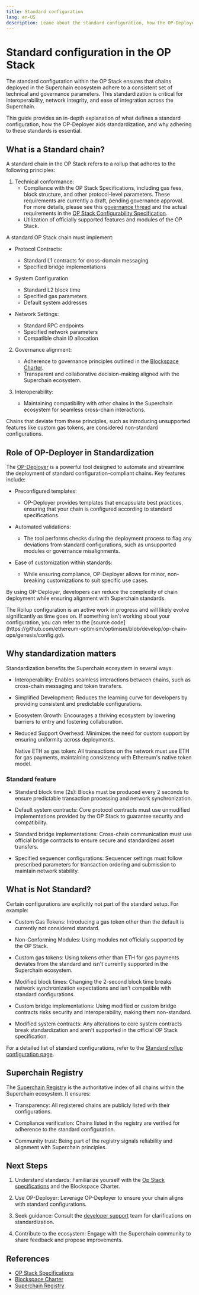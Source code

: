 ```yaml
---
title: Standard configuration
lang: en-US
description: Leane about the standard configuration, how the OP-Deployer aids standardization, and why adhering to these standards is essential.
---
```



# Standard configuration in the OP Stack

The standard configuration within the OP Stack ensures that chains deployed in the Superchain ecosystem adhere to a consistent set of technical and governance parameters.
This standardization is critical for interoperability, network integrity, and ease of integration across the Superchain.

This guide provides an in-depth explanation of what defines a standard configuration, how the OP-Deployer aids standardization, and why adhering to these standards is essential.

## What is a Standard chain?

A standard chain in the OP Stack refers to a rollup that adheres to the following principles:

1.  Technical conformance:
    *   Compliance with the OP Stack Specifications, including gas fees, block structure, and other protocol-level parameters.
        These requirements are currently a draft, pending governance approval. For more details, please see
        this [governance thread](https://gov.optimism.io/t/season-6-draft-standard-rollup-charter/8135)
        and the actual requirements in the [OP Stack Configurability Specification](https://specs.optimism.io/protocol/configurability.html).
    *   Utilization of officially supported features and modules of the OP Stack.

A standard OP Stack chain must implement:

*   Protocol Contracts:
    *   Standard L1 contracts for cross-domain messaging
    *   Specified bridge implementations

*   System Configuration
    *   Standard L2 block time
    *   Specified gas parameters
    *   Default system addresses

*   Network Settings:
    *   Standard RPC endpoints
    *   Specified network parameters
    *   Compatible chain ID allocation

2.  Governance alignment:
    *   Adherence to governance principles outlined in the [Blockspace Charter](/superchain/blockspace-charter).
    *   Transparent and collaborative decision-making aligned with the Superchain ecosystem.

3.  Interoperability:
    *   Maintaining compatibility with other chains in the Superchain ecosystem for seamless cross-chain interactions.

Chains that deviate from these principles, such as introducing unsupported features like custom gas tokens, are considered non-standard configurations.

## Role of OP-Deployer in Standardization

The [OP-Deployer](/builders/chain-operators/tools/op-deployer) is a powerful tool designed to automate and streamline the deployment of standard configuration-compliant chains.
Key features include:

*   Preconfigured templates:
    *   OP-Deployer provides templates that encapsulate best practices, ensuring that your chain is configured according to standard specifications.

*   Automated validations:
    *   The tool performs checks during the deployment process to flag any deviations from standard configurations, such as unsupported modules or governance misalignments.

*   Ease of customization within standards:
    *   While ensuring compliance, OP-Deployer allows for minor, non-breaking customizations to suit specific use cases.

By using OP-Deployer, developers can reduce the complexity of chain deployment while ensuring alignment with Superchain standards.

<Callout type="info">
  The Rollup configuration is an active work in progress and will likely evolve
  significantly as time goes on. If something isn't working about your
  configuration, you can refer to the [source code](https://github.com/ethereum-optimism/optimism/blob/develop/op-chain-ops/genesis/config.go).
</Callout>

## Why standardization matters

Standardization benefits the Superchain ecosystem in several ways:

*   Interoperability:
    Enables seamless interactions between chains, such as cross-chain messaging and token transfers.

*   Simplified Development:
    Reduces the learning curve for developers by providing consistent and predictable configurations.

*   Ecosystem Growth:
    Encourages a thriving ecosystem by lowering barriers to entry and fostering collaboration.

*   Reduced Support Overhead:
    Minimizes the need for custom support by ensuring uniformity across deployments.

    Native ETH as gas token: 
    All transactions on the network must use ETH for gas payments, maintaining consistency with Ethereum's native token model.

### Standard feature

*   Standard block time (2s):
    Blocks must be produced every 2 seconds to ensure predictable transaction processing and network synchronization.

*   Default system contracts:
    Core protocol contracts must use unmodified implementations provided by the OP Stack to guarantee security and compatibility.

*   Standard bridge implementations:
    Cross-chain communication must use official bridge contracts to ensure secure and standardized asset transfers.

*   Specified sequencer configurations:
    Sequencer settings must follow prescribed parameters for transaction ordering and submission to maintain network stability.

## What is Not Standard?

Certain configurations are explicitly not part of the standard setup. For example:

*   Custom Gas Tokens:
    Introducing a gas token other than the default is currently not considered standard.

*   Non-Conforming Modules:
    Using modules not officially supported by the OP Stack.

*   Custom gas tokens:
    Using tokens other than ETH for gas payments deviates from the standard and isn't currently supported in the Superchain ecosystem.

*   Modified block times:
    Changing the 2-second block time breaks network synchronization expectations and isn't compatible with standard configurations.

*   Custom bridge implementations:
    Using modified or custom bridge contracts risks security and interoperability, making them non-standard.

*   Modified system contracts:
    Any alterations to core system contracts break standardization and aren't supported in the official OP Stack specification.

For a detailed list of standard configurations, refer to the [Standard rollup configuration page](/superchain/blockspace-charter).

## Superchain Registry

The [Superchain Registry](/superchain/superchain-registry) is the authoritative index of all chains within the Superchain ecosystem. It ensures:

*   Transparency:
    All registered chains are publicly listed with their configurations.

*   Compliance verification:
    Chains listed in the registry are verified for adherence to the standard configuration.

*   Community trust:
    Being part of the registry signals reliability and alignment with Superchain principles.

## Next Steps

1.  Understand standards:
    Familiarize yourself with the [Op Stack specifications](https://specs.optimism.io/protocol/configurability.html) and the Blockspace Charter.

2.  Use OP-Deployer:
    Leverage OP-Deployer to ensure your chain aligns with standard configurations.

3.  Seek guidance:
    Consult the [developer support](https://github.com/ethereum-optimism/developers/discussions) team for clarifications on standardization.

4.  Contribute to the ecosystem:
    Engage with the Superchain community to share feedback and propose improvements.

## References

*   [OP Stack Specifications](https://specs.optimism.io/protocol/configurability.html)
*   [Blockspace Charter](/superchain/blockspace-charter)
*   [Superchain Registry](https://github.com/ethereum-optimism/superchain-registry)
